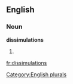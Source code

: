 ==English==

===Noun===
'''dissimulations'''

# {{plural of|[[dissimulation]]}}

[[Category:English plurals]]

[[fr:dissimulations]]